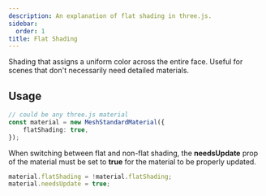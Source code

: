 ```yaml
---
description: An explanation of flat shading in three.js.
sidebar:
  order: 1
title: Flat Shading
---
```



Shading that assigns a uniform color across the entire face. Useful for scenes that don't necessarily need detailed materials.

<App client:only="svelte" />

## Usage

```ts
// could be any three.js material
const material = new MeshStandardMaterial({
	flatShading: true,
});
```

When switching between flat and non-flat shading, the **needsUpdate** prop of
the material must be set to **true** for the material to be properly updated.

```ts
material.flatShading = !material.flatShading;
material.needsUpdate = true;
```
